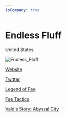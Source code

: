 ```yaml
---
isCompany: true
---
```


# Endless Fluff

<Location>

United States

</Location>

![Endless_Fluff](./directory_images/Endless_Fluff_v1.webp)

<Website>

[Website](http://endlessfluff.com)

[Twitter](https://twitter.com/EndlessFluff)

</Website>

<Games>

[Legend of Fae](https://endlessfluff.wordpress.com/legend-of-fae/)

[Fae Tactics](https://www.humblebundle.com/store/fae-tactics)

[Valdis Story: Abyssal City](http://www.valdisstory.com/)

</Games>
